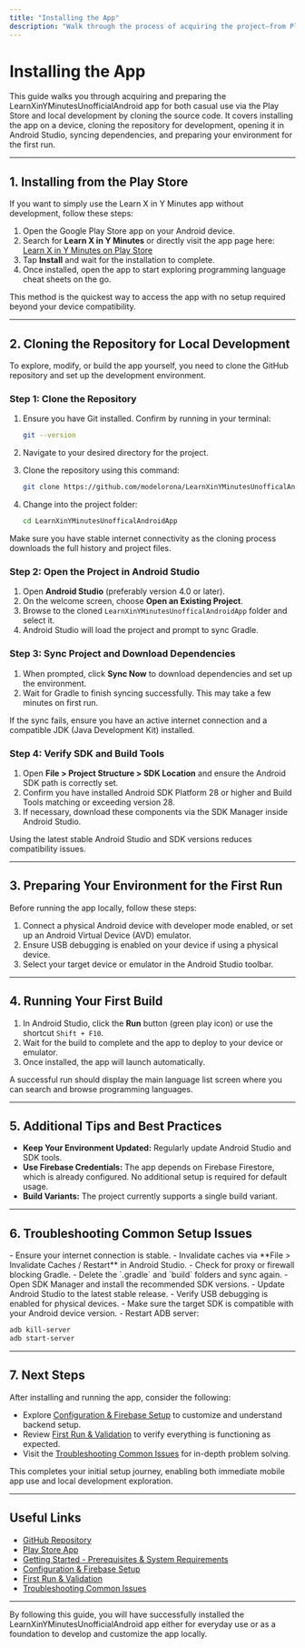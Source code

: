 ```yaml
---
title: "Installing the App"
description: "Walk through the process of acquiring the project—from Play Store installation to cloning the repository for local development. Includes steps to open the project in Android Studio, sync dependencies, and prepare your environment for the first run."
---
```


# Installing the App

This guide walks you through acquiring and preparing the LearnXinYMinutesUnofficialAndroid app for both casual use via the Play Store and local development by cloning the source code. It covers installing the app on a device, cloning the repository for development, opening it in Android Studio, syncing dependencies, and preparing your environment for the first run.

---

## 1. Installing from the Play Store

If you want to simply use the Learn X in Y Minutes app without development, follow these steps:

1. Open the Google Play Store app on your Android device.
2. Search for **Learn X in Y Minutes** or directly visit the app page here:
   [Learn X in Y Minutes on Play Store](https://play.google.com/store/apps/details?id=com.ah.xiny3)
3. Tap **Install** and wait for the installation to complete.
4. Once installed, open the app to start exploring programming language cheat sheets on the go.

This method is the quickest way to access the app with no setup required beyond your device compatibility.

---

## 2. Cloning the Repository for Local Development

To explore, modify, or build the app yourself, you need to clone the GitHub repository and set up the development environment.

### Step 1: Clone the Repository

1. Ensure you have Git installed. Confirm by running in your terminal:

   ```bash
   git --version
   ```

2. Navigate to your desired directory for the project.
3. Clone the repository using this command:

   ```bash
   git clone https://github.com/modelorona/LearnXinYMinutesUnofficalAndroidApp.git
   ```

4. Change into the project folder:

   ```bash
   cd LearnXinYMinutesUnofficalAndroidApp
   ```

<Tip>
Make sure you have stable internet connectivity as the cloning process downloads the full history and project files.
</Tip>

### Step 2: Open the Project in Android Studio

1. Open **Android Studio** (preferably version 4.0 or later).
2. On the welcome screen, choose **Open an Existing Project**.
3. Browse to the cloned `LearnXinYMinutesUnofficalAndroidApp` folder and select it.
4. Android Studio will load the project and prompt to sync Gradle.

### Step 3: Sync Project and Download Dependencies

1. When prompted, click **Sync Now** to download dependencies and set up the environment.
2. Wait for Gradle to finish syncing successfully. This may take a few minutes on first run.

<Note>
If the sync fails, ensure you have an active internet connection and a compatible JDK (Java Development Kit) installed.
</Note>

### Step 4: Verify SDK and Build Tools

1. Open **File > Project Structure > SDK Location** and ensure the Android SDK path is correctly set.
2. Confirm you have installed Android SDK Platform 28 or higher and Build Tools matching or exceeding version 28.
3. If necessary, download these components via the SDK Manager inside Android Studio.

<Tip>
Using the latest stable Android Studio and SDK versions reduces compatibility issues.
</Tip>

---

## 3. Preparing Your Environment for the First Run

Before running the app locally, follow these steps:

1. Connect a physical Android device with developer mode enabled, or set up an Android Virtual Device (AVD) emulator.
2. Ensure USB debugging is enabled on your device if using a physical device.
3. Select your target device or emulator in the Android Studio toolbar.

---

## 4. Running Your First Build

1. In Android Studio, click the **Run** button (green play icon) or use the shortcut `Shift + F10`.
2. Wait for the build to complete and the app to deploy to your device or emulator.
3. Once installed, the app will launch automatically.

<Check>
A successful run should display the main language list screen where you can search and browse programming languages.
</Check>

---

## 5. Additional Tips and Best Practices

- **Keep Your Environment Updated:** Regularly update Android Studio and SDK tools.
- **Use Firebase Credentials:** The app depends on Firebase Firestore, which is already configured. No additional setup is required for default usage.
- **Build Variants:** The project currently supports a single build variant.

---

## 6. Troubleshooting Common Setup Issues

<AccordionGroup title="Troubleshooting Setup Issues">
<Accordion title="Gradle Sync Fails or Freezes">
- Ensure your internet connection is stable.
- Invalidate caches via **File > Invalidate Caches / Restart** in Android Studio.
- Check for proxy or firewall blocking Gradle.
- Delete the `.gradle` and `build` folders and sync again.
</Accordion>

<Accordion title="Android SDK Not Found or Incompatible">
- Open SDK Manager and install the recommended SDK versions.
- Update Android Studio to the latest stable release.
</Accordion>

<Accordion title="App Fails to Run on Device">
- Verify USB debugging is enabled for physical devices.
- Make sure the target SDK is compatible with your Android device version.
- Restart ADB server:

  ```bash
  adb kill-server
  adb start-server
  ```
</Accordion>
</AccordionGroup>

---

## 7. Next Steps

After installing and running the app, consider the following:

- Explore [Configuration & Firebase Setup](/getting-started/setup-installation/configuration-setup) to customize and understand backend setup.
- Review [First Run & Validation](/getting-started/setup-installation/first-run-validation) to verify everything is functioning as expected.
- Visit the [Troubleshooting Common Issues](/getting-started/setup-installation/troubleshooting-common-issues) for in-depth problem solving.

This completes your initial setup journey, enabling both immediate mobile app use and local development exploration.

---

## Useful Links

- [GitHub Repository](https://github.com/modelorona/LearnXinYMinutesUnofficalAndroidApp)
- [Play Store App](https://play.google.com/store/apps/details?id=com.ah.xiny3)
- [Getting Started - Prerequisites & System Requirements](/getting-started/setup-installation/prerequisites-requirements)
- [Configuration & Firebase Setup](/getting-started/setup-installation/configuration-setup)
- [First Run & Validation](/getting-started/setup-installation/first-run-validation)
- [Troubleshooting Common Issues](/getting-started/setup-installation/troubleshooting-common-issues)

---

By following this guide, you will have successfully installed the LearnXinYMinutesUnofficialAndroid app either for everyday use or as a foundation to develop and customize the app locally.